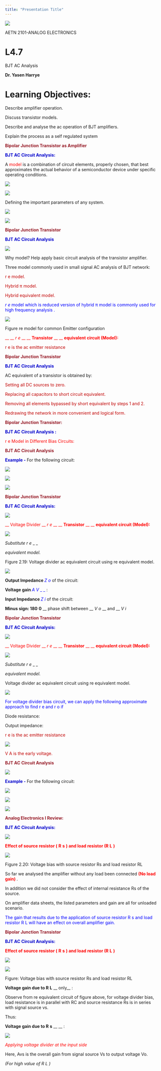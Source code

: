 ```yaml
---
title: "Presentation Title"
---
```

![](l4.7-bjt-ac-analysis-img/l47-bjt-ac-analysis_0.png)

AETN 2101\-ANALOG  ELECTRONICS

# L4.7
      
BJT AC Analysis

__Dr\. Yasen Harrye__

# Learning Objectives:

Describe amplifier operation\.

Discuss transistor models\.

Describe and analyse the ac operation of BJT amplifiers\.

::: {.notes}

Explain the process as a self regulated system

:::

<span style="color:#961a26"> __Bipolar Junction Transistor as Amplifier__ </span>

<span style="color:#0000cc"> __BJT AC Circuit Analysis:__ </span>

A  <span style="color:#ff0000">model </span> is a combination of circuit elements\, properly chosen\, that best  approximates the actual behavior of a semiconductor device under specific  operating conditions\.

![](l4.7-bjt-ac-analysis-img/l47-bjt-ac-analysis_1.png)

![](l4.7-bjt-ac-analysis-img/l47-bjt-ac-analysis_2.png)

Defining the important parameters of any system\.

![](l4.7-bjt-ac-analysis-img/l47-bjt-ac-analysis_3.png)

![](l4.7-bjt-ac-analysis-img/l47-bjt-ac-analysis_4.png)

<span style="color:#961a26"> __Bipolar Junction Transistor__ </span>

<span style="color:#0000cc"> __BJT AC Circuit Analysis__ </span>

![](l4.7-bjt-ac-analysis-img/l47-bjt-ac-analysis_5.png)

Why model? Help apply basic circuit analysis of the transistor amplifier\.

Three model commonly used in small signal AC analysis of  BJT network:

<span style="color:#c00000">r</span>  <span style="color:#c00000">e</span>  <span style="color:#c00000"> model\.</span>

<span style="color:#c00000">Hybrid  </span>  <span style="color:#c00000">π</span>  <span style="color:#c00000"> model\.</span>

<span style="color:#c00000">Hybrid equivalent model\.</span>

<span style="color:#0000ff"> _r_ </span>  <span style="color:#0000ff"> _e_ </span>  <span style="color:#0000ff"> model which is reduced version of hybrid </span>  <span style="color:#0000ff">π</span>  <span style="color:#0000ff"> model is commonly used for high frequency analysis</span>  <span style="color:#0000ff">\.</span>

![](l4.7-bjt-ac-analysis-img/l47-bjt-ac-analysis_6.png)

Figure   re model for common Emitter configuration

<span style="color:#ff0000"> __ __ </span>  <span style="color:#ff0000"> _r_ </span>  <span style="color:#ff0000"> _e _ </span>  <span style="color:#ff0000"> __ __ </span>  <span style="color:#ff0000"> __Transistor__ </span>  <span style="color:#ff0000"> __ __ </span>  <span style="color:#ff0000"> __equivalent circuit \(Model\):__ </span>

<span style="color:#c00000">r</span>  <span style="color:#c00000">e </span>  <span style="color:#c00000">is the ac emitter resistance</span>

<span style="color:#961a26"> __Bipolar Junction Transistor__ </span>

<span style="color:#0000cc"> __BJT AC Circuit Analysis__ </span>

AC equivalent of a transistor is obtained by:

<span style="color:#c00000">Setting all DC sources to zero\.</span>

<span style="color:#c00000">Replacing all capacitors to short circuit  equivalent\.</span>

<span style="color:#c00000">Removing all elements bypassed by short equivalent by steps 1 and 2\.</span>

<span style="color:#c00000">Redrawing the network in more convenient and logical form\.</span>

<span style="color:#961a26"> __Bipolar Junction Transistor:__ </span>

<span style="color:#0000cc"> __BJT AC Circuit Analysis :__ </span>

<span style="color:#ff0000">r</span>  <span style="color:#ff0000">e </span>  <span style="color:#ff0000">Model in </span>  <span style="color:#ff0000">Different </span>  <span style="color:#ff0000">Bias</span>  <span style="color:#ff0000"> </span>  <span style="color:#ff0000">Circuits:</span>

<span style="color:#961a26"> __BJT AC Circuit Analysis __ </span>

<span style="color:#0000cc"> __Example \- __ </span> For the following circuit:

![](l4.7-bjt-ac-analysis-img/l47-bjt-ac-analysis_7.png)

![](l4.7-bjt-ac-analysis-img/l47-bjt-ac-analysis_8.png)

![](l4.7-bjt-ac-analysis-img/l47-bjt-ac-analysis_9.png)

<span style="color:#961a26"> __Bipolar Junction Transistor__ </span>

<span style="color:#0000cc"> __BJT AC Circuit Analysis:__ </span>

![](l4.7-bjt-ac-analysis-img/l47-bjt-ac-analysis_10.png)

<span style="color:#ff0000"> __ Voltage Divider __ </span>  <span style="color:#ff0000"> _r_ </span>  <span style="color:#ff0000"> _e _ </span>  <span style="color:#ff0000"> __ __ </span>  <span style="color:#ff0000"> __Transistor__ </span>  <span style="color:#ff0000"> __ __ </span>  <span style="color:#ff0000"> __equivalent circuit \(Model\):__ </span>

![](l4.7-bjt-ac-analysis-img/l47-bjt-ac-analysis_11.png)

_Substitute  r_  _e_  _ _

_equivalent model\._

Figure 2\.19:  Voltage divider ac equivalent circuit using re equivalent model\.

![](l4.7-bjt-ac-analysis-img/l47-bjt-ac-analysis_12.png)

__Output Impedance __  <span style="color:#0000ff"> _Z_ </span>  <span style="color:#0000ff"> _o_ </span>  of the circuit:

__Voltage gain __  <span style="color:#0000ff"> _A_ </span>  <span style="color:#0000ff"> _V_ </span>  <span style="color:#0000ff"> _  _ </span> :

__Input Impedance __  <span style="color:#0000ff"> _Z_ </span>  <span style="color:#0000ff"> _i_ </span>  of the circuit:

__Minus  sign: 180__  __0__  __ phase shift between  __  _V_  _o_  __ and __  _V_  _i_

<span style="color:#961a26"> __Bipolar Junction Transistor__ </span>

<span style="color:#0000cc"> __BJT AC Circuit Analysis:__ </span>

![](l4.7-bjt-ac-analysis-img/l47-bjt-ac-analysis_13.png)

<span style="color:#ff0000"> __ Voltage Divider __ </span>  <span style="color:#ff0000"> _r_ </span>  <span style="color:#ff0000"> _e _ </span>  <span style="color:#ff0000"> __ __ </span>  <span style="color:#ff0000"> __Transistor__ </span>  <span style="color:#ff0000"> __ __ </span>  <span style="color:#ff0000"> __equivalent circuit \(Model\):__ </span>

![](l4.7-bjt-ac-analysis-img/l47-bjt-ac-analysis_14.png)

_Substitute  r_  _e_  _ _

_equivalent model\._

Voltage divider ac equivalent circuit using re equivalent model\.

![](l4.7-bjt-ac-analysis-img/l47-bjt-ac-analysis_15.png)

<span style="color:#0000ff">For voltage divider bias circuit\, we can apply the following approximate approach to find r</span>  <span style="color:#0000ff">e</span>  <span style="color:#0000ff"> and </span>  <span style="color:#0000ff">r</span>  <span style="color:#0000ff">o</span>  <span style="color:#0000ff"> if</span>

Diode resistance:

Output impedance:

<span style="color:#c00000">r</span>  <span style="color:#c00000">e </span>  <span style="color:#c00000">is the ac emitter resistance</span>

![](l4.7-bjt-ac-analysis-img/l47-bjt-ac-analysis_16.png)

<span style="color:#c00000">V</span>  <span style="color:#c00000">A </span>  <span style="color:#c00000">is the early voltage\. </span>

<span style="color:#961a26"> __BJT AC Circuit Analysis __ </span>

![](l4.7-bjt-ac-analysis-img/l47-bjt-ac-analysis_17.png)

<span style="color:#0000cc"> __Example \- __ </span> For the following circuit:

![](l4.7-bjt-ac-analysis-img/l47-bjt-ac-analysis_18.png)

![](l4.7-bjt-ac-analysis-img/l47-bjt-ac-analysis_19.png)

![](l4.7-bjt-ac-analysis-img/l47-bjt-ac-analysis_20.png)

<span style="color:#961a26"> __Analog Electronics  I  Review:__ </span>

<span style="color:#0000cc"> __BJT AC Circuit Analysis:__ </span>

![](l4.7-bjt-ac-analysis-img/l47-bjt-ac-analysis_21.png)

<span style="color:#ff0000"> __Effect of source resistor \(__ </span>  <span style="color:#ff0000"> __R__ </span>  <span style="color:#ff0000"> __s__ </span>  <span style="color:#ff0000"> __\) and load resistor  \(R__ </span>  <span style="color:#ff0000"> __L__ </span>  <span style="color:#ff0000"> __\)__ </span>

![](l4.7-bjt-ac-analysis-img/l47-bjt-ac-analysis_22.png)

Figure 2\.20:  Voltage bias with source resistor Rs and load resistor  RL

So far we analysed the amplifier without any load been connected  <span style="color:#ff0000"> __\(No load gain\) __ </span> \.

In addition we did not consider the effect of  internal resistance Rs of the source\.

On amplifier data sheets\, the listed parameters  and gain are all for unloaded scenario\.

<span style="color:#0000ff">The gain that results due to the application of source resistor </span>  <span style="color:#0000ff">R</span>  <span style="color:#0000ff">s</span>  <span style="color:#0000ff"> and load resistor  R</span>  <span style="color:#0000ff">L </span>  <span style="color:#0000ff">will have an effect on overall amplifier gain\.</span>

<span style="color:#961a26"> __Bipolar Junction Transistor__ </span>

<span style="color:#0000cc"> __BJT AC Circuit Analysis:__ </span>

<span style="color:#ff0000"> __Effect of source resistor \(__ </span>  <span style="color:#ff0000"> __R__ </span>  <span style="color:#ff0000"> __s__ </span>  <span style="color:#ff0000"> __\) and load resistor  \(R__ </span>  <span style="color:#ff0000"> __L__ </span>  <span style="color:#ff0000"> __\)__ </span>

![](l4.7-bjt-ac-analysis-img/l47-bjt-ac-analysis_23.png)

![](l4.7-bjt-ac-analysis-img/l47-bjt-ac-analysis_24.png)

Figure: Voltage bias with source resistor Rs and load resistor  RL

__Voltage gain  due to R__  __L__  __ only__ :

Observe from re equivalent circuit of figure above\, for voltage divider bias\, load resistance is in parallel with RC and source resistance Rs is in series with  signal source vs\.

Thus:

__Voltage gain  due to __  __R__  __s__  __ __ :

![](l4.7-bjt-ac-analysis-img/l47-bjt-ac-analysis_25.png)

<span style="color:#ff0000"> _Applying voltage divider at the input side _ </span>

Here\, Avs is the overall gain from signal source Vs to output voltage Vo\.

_\(For high value of R_  _L_  _\)_

